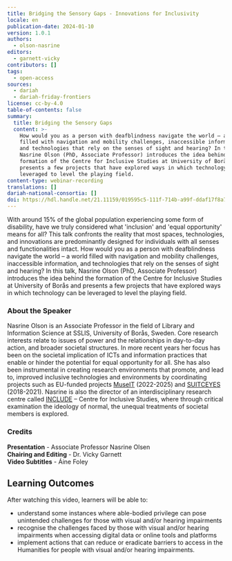 ```yaml
---
title: Bridging the Sensory Gaps - Innovations for Inclusivity
locale: en
publication-date: 2024-01-10
version: 1.0.1
authors:
  - olson-nasrine
editors:
  - garnett-vicky
contributors: []
tags:
  - open-access
sources:
  - dariah
  - dariah-friday-frontiers
license: cc-by-4.0
table-of-contents: false
summary:
  title: Bridging the Sensory Gaps
  content: >-
    How would you as a person with deafblindness navigate the world – a world
    filled with navigation and mobility challenges, inaccessible information,
    and technologies that rely on the senses of sight and hearing? In this talk,
    Nasrine Olson (PhD, Associate Professor) introduces the idea behind the
    formation of the Centre for Inclusive Studies at University of Borås and
    presents a few projects that have explored ways in which technology can be
    leveraged to level the playing field.
content-type: webinar-recording
translations: []
dariah-national-consortia: []
doi: https://hdl.handle.net/21.11159/019595c5-111f-714b-a99f-ddaf17f8a742
---
```

With around 15% of the global population experiencing some form of disability, have we truly considered what 'inclusion' and 'equal opportunity' means for all?  This talk confronts the reality that most spaces, technologies, and innovations are predominantly designed for individuals with all senses and functionalities intact.  How would you as a person with deafblindness navigate the world – a world filled with navigation and mobility challenges, inaccessible information, and technologies that rely on the senses of sight and hearing?  In this talk, Nasrine Olson (PhD, Associate Professor) introduces the idea behind the formation of the Centre for Inclusive Studies at University of Borås and presents a few projects that have explored ways in which technology can be leveraged to level the playing field.

### About the Speaker

Nasrine Olson is an Associate Professor in the field of Library and Information Science at SSLIS, University of Borås, Sweden. Core research interests relate to issues of power and the relationships in day-to-day action, and broader societal structures. In more recent years her focus has been on the societal implication of ICTs and information practices that enable or hinder the potential for equal opportunity for all. She has also been instrumental in creating research environments that promote, and lead to, improved inclusive technologies and environments by coordinating projects such as EU-funded projects [MuseIT](https://www.muse-it.eu/) (2022-2025) and [SUITCEYES](https://suitceyes.eu/) (2018-2021). Nasrine is also the director of an interdisciplinary research centre called [INCLUDE](https://www.hb.se/en/research/research-portal/centres/include--centre-for-inclusive-studies/) – Centre for Inclusive Studies, where through critical examination the ideology of normal, the unequal treatments of societal members is explored.

### C﻿redits

**P﻿resentation** - Associate Professor Nasrine Olsen\
**Chairing and Editing** - Dr. Vicky Garnett\
**Video Subtitles** - Áine Foley

## L﻿earning Outcomes

A﻿fter watching this video, learners will be able to:

* u﻿nderstand some instances where able-bodied privilege can pose unintended challenges for those with visual and/or hearing impairments
* r﻿ecognise the challenges faced by those with visual and/or hearing impairments when accessing digital data or online tools and platforms
* i﻿mplement actions that can reduce or eradicate barriers to access in the Humanities for people with visual and/or hearing impairments.

<VideoCard provider="youtube" id="WpJW3ojBhCU" title="Bridging the Sensory Gaps" subtitle="Click here to view" src="/assets/content/assets/en/resources/hosted/bridging-the-sensory-gaps-innovations-for-inclusivity/nasrine-olson-thumbnail.png" />
